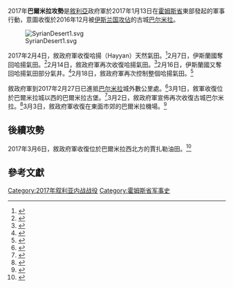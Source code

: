 {{Infobox military conflict
| conflict = 2017年巴爾米拉攻勢
| width    =
| partof= [[叙利亚内战|叙利亚内战]]和[[俄羅斯在敘利亞內戰的軍事介入|俄羅斯在敘利亞內戰的軍事介入]]
| image=[[File:Palmyra_03.jpg|250px]]
| caption=巴尔米拉古城废墟
| date= 2017年1月13日<ref name=Mashrifi>{{cite web|url=http://aranews.net/2017/01/isis-security-chief-killed-syrian-army-attack-near-homs/|title=ISIS security chief killed in Syrian army attack near Homs|publisher=ARA News|date=12 January 2016|accessdate=14 January 2016|deadurl=yes|archiveurl=https://web.archive.org/web/20170113153431/http://aranews.net/2017/01/isis-security-chief-killed-syrian-army-attack-near-homs/|archivedate=2017年1月13日|df=}}</ref><ref>{{Cite web |url=http://www.syriahr.com/en/?p=61515 |title=With a cover of intense air and land strikes… the regime forces advance to a distance of 10 kilometers of Palmyra city 42 days after the start of their counter military operation |accessdate=2017-03-01 |archive-date=2017-02-25 |archive-url=https://web.archive.org/web/20170225055024/http://www.syriahr.com/en/?p=61515 |dead-url=no }}</ref>－2017年3月3日<br/>（1個月又18天）
| place= 敘利亞[[霍姆斯省|霍姆斯省]]東部
| territory=
| result= 叙政府军及其盟军获胜，收復巴尔米拉<ref name="announces">{{cite web|url=http://ca.reuters.com/article/topNews/idCAKBN1691GI|title=Syrian army announces recapture of Palmyra from Islamic State|publisher=|accessdate=2017-03-04|archive-date=2019-05-02|archive-url=https://web.archive.org/web/20190502004654/https://ca.reuters.com/article/topNews/idCAKBN1691GI|dead-url=no}}</ref><ref>{{cite web|url=http://www.independent.co.uk/news/world/middle-east/isis-palmyra-syria-driven-out-second-time-islamic-state-ancient-roman-ruins-assad-executions-a7607351.html|title=Isis driven out of ancient Syrian city of Palmyra for second time|first=Lizzie|last=Dearden|date=2017-03-02|publisher=The Independent|accessdate=2017-03-04|archive-date=2019-04-29|archive-url=https://web.archive.org/web/20190429183429/https://www.independent.co.uk/news/world/middle-east/isis-palmyra-syria-driven-out-second-time-islamic-state-ancient-roman-ruins-assad-executions-a7607351.html|dead-url=no}}</ref>
| combatant1={{flagicon|Syria}} '''[[敘利亞|敘利亞]]政府'''<br/>
{{flag|Russia}}<br/>親政府民兵：<br/>{{flagicon image|InfoboxHez.PNG}} [[真主党|真主党]]<ref name="amid">{{cite web|url=https://www.almasdarnews.com/article/islamic-state-retreats-palmyra-amid-blitz-syrian-army-offensive/|title=Islamic State retreats from Palmyra amid stunning Syrian Army offensive|first=Chris|last=Tomson|date=2017-03-02|publisher=al-Masdar News|accessdate=2017-03-02|archive-date=2017-03-02|archive-url=https://web.archive.org/web/20170302030057/https://www.almasdarnews.com/article/islamic-state-retreats-palmyra-amid-blitz-syrian-army-offensive/|dead-url=no}}</ref>
| combatant2={{flagicon|ISIS}} '''[[伊斯兰国|伊斯兰国]]'''
| commander1=
| commander2=
| units1=
| units2=
| strength1= 4,000人以上
| strength2= 4,000－5,000人
| casualties1={{flagicon|Syria}} 115人死（據[[敘利亞人權觀察|SOHR]]）<ref name="400 killed">{{Cite web |url=http://www.syriahr.com/en/?p=62142 |title=-{Palmyra city restore operation kills more than 400 persons in about 50 days, leaves gas and oilfields in the grip of the “Islamic State” organization}- |accessdate=2017-03-05 |archive-date=2017-10-11 |archive-url=https://web.archive.org/web/20171011161139/http://www.syriahr.com/en/?p=62142 |dead-url=no }}</ref><br/>{{flagicon|Russia}} 5人死（官方公佈）；<ref name="TASS 4 servicemen">{{cite news|url=http://tass.com/world/931888|title=Four Russian servicemen killed in car blast in Syria|agency=TASS|date=2017-02-20|accessdate=2017-02-21|archive-date=2019-02-03|archive-url=https://web.archive.org/web/20190203003806/http://tass.com/world/931888|dead-url=no}}</ref><ref>{{Cite web |url=https://www.almasdarnews.com/article/russian-soldier-killed-palmyra-offensive-kremlin/ |title=Russian soldier killed during Palmyra offensive: Kremlin |accessdate=2017-03-09 |archive-date=2017-05-16 |archive-url=https://web.archive.org/web/20170516015610/https://www.almasdarnews.com/article/russian-soldier-killed-palmyra-offensive-kremlin/ |dead-url=no }}</ref>至少10人死（包括私人承包商員工）<ref name="underplayed">{{Cite web |url=http://af.reuters.com/article/worldNews/idAFKBN16T0S2 |title=Russia underplayed losses in recapture of Syria's Palmyra |accessdate=2017-06-25 |archive-date=2017-10-10 |archive-url=https://web.archive.org/web/20171010003635/https://af.reuters.com/article/worldNews/idAFKBN16T0S2 |dead-url=no }}</ref>
| casualties2=至少283人死（據SOHR）<ref name="400 killed"/><br/>至少1,000人死傷（俄方宣稱）<ref name=details>{{cite news|url=http://tass.com/world/933842|title=Russia's General Staff reveals details of Palmyra operation|agency=TASS|date=2017-03-03|accessdate=2017-03-03|archive-date=2017-03-04|archive-url=https://web.archive.org/web/20170304041543/http://tass.com/world/933842|dead-url=no}}</ref><ref name="1,000 killed">{{cite web|url=https://www.almasdarnews.com/article/1000-isis-terrorists-killed-palmyras-liberation-russian-dm/|title=More than 1,000 ISIS terrorists killed during Palmyra's liberation: Russian DM|first=Leith|last=Fadel|date=2017-03-03|publisher=|accessdate=2017-03-04|archive-date=2017-10-19|archive-url=https://web.archive.org/web/20171019001623/https://www.almasdarnews.com/article/1000-isis-terrorists-killed-palmyras-liberation-russian-dm/|dead-url=no}}</ref><ref>{{cite web|url=http://edition.cnn.com/2017/03/03/middleeast/syria-palmyra-russia-isis/index.html|title=Russia: 1,000 ISIS casualties as Syrian troops retake Palmyra|date=2017-03-04|publisher=CNN|accessdate=2017-03-05|archive-date=2019-01-25|archive-url=https://web.archive.org/web/20190125181452/https://edition.cnn.com/2017/03/03/middleeast/syria-palmyra-russia-isis/index.html|dead-url=no}}</ref>
| campaignbox =
}}
2017年'''巴爾米拉攻勢'''是[[敘利亞|敘利亞]]政府軍於2017年1月13日在[[霍姆斯省|霍姆斯省]]東部發起的軍事行動，意圖收復於2016年12月被[[伊斯兰国|伊斯兰国]][[巴爾米拉之戰_(2016年12月)|攻佔]]的古城[[巴尔米拉|巴尔米拉]]。

[[File:SyrianDesert1.svg|thumb]]

2017年2月4日，敘政府軍收復哈揚（Hayyan）天然氣田。<ref>{{cite web|url=https://www.almasdarnews.com/article/syrian-army-liberates-hayyan-gas-fields-west-palmyra/|title=Syrian Army liberates Hayyan Gas Fields in west Palmyra|first=Leith|last=Fadel|date=2017-02-04|publisher=Al-Masdar News|accessdate=2017-06-25|archive-date=2017-05-20|archive-url=https://web.archive.org/web/20170520222103/https://www.almasdarnews.com/article/syrian-army-liberates-hayyan-gas-fields-west-palmyra/|dead-url=no}}</ref>2月7日，伊斯蘭國奪回哈揚氣田。<ref>{{cite web|url=https://www.almasdarnews.com/article/isis-retakes-hayyan-gas-fields-new-bid-expand-west-palmyra/|title=ISIS retakes Hayyan Gas Fields in new bid to expand west of Palmyra|date=2017-02-07|publisher=Al-Masdar News|accessdate=2017-06-25|archive-date=2017-05-17|archive-url=https://web.archive.org/web/20170517125919/https://www.almasdarnews.com/article/isis-retakes-hayyan-gas-fields-new-bid-expand-west-palmyra/|dead-url=no}}</ref>2月14日，敘政府軍再次收復哈揚氣田。<ref>{{Cite news |url=http://news.xinhuanet.com/2017-02/15/c_1120469887.htm |title=叙利亚政府军收复一座重要天然气田 |publisher=新華網 |date=2017-02-15 |accessdate=2017-06-25 |archive-date=2017-07-11 |archive-url=https://web.archive.org/web/20170711212544/http://news.xinhuanet.com/2017-02/15/c_1120469887.htm |dead-url=no }}</ref>2月16日，伊斯蘭國又奪回哈揚氣田部分氣井。<ref>{{cite news|url=https://www.almasdarnews.com/article/syrian-army-enters-jihar-gas-fields-fierce-battle-isis-west-palmyra/|title=Syrian Army enters Jihar Gas Fields after fierce battle with ISIS in west Palmyra|last=Fadel|first=Leith|date=2017-02-16|work=AMN - Al-Masdar News|accessdate=2017-02-16|language=en|archive-date=2020-09-25|archive-url=https://web.archive.org/web/20200925054129/https://www.almasdarnews.com/article/syrian-army-enters-jihar-gas-fields-fierce-battle-isis-west-palmyra/|dead-url=no}}</ref>2月18日，敘政府軍再次控制整個哈揚氣田。<ref>{{cite news|url=https://www.almasdarnews.com/article/syrian-army-advances-within-15km-palmyra-liberating-new-area/|title=Syrian Army advances within 15km of Palmyra after liberating new area|last=Fadel|first=Leith|work=Al-Masdar News|date=2017-02-18|accessdate=2017-02-20|archive-date=2019-02-04|archive-url=https://web.archive.org/web/20190204063641/https://www.almasdarnews.com/article/syrian-army-advances-within-15km-palmyra-liberating-new-area/|dead-url=no}}</ref>

敘政府軍到2017年2月27日已進抵[[巴尔米拉|巴尔米拉]]城外數公里處。<ref name=xh20170228>{{Cite news |url=http://news.xinhuanet.com/world/2017-02/28/c_1120539617.htm |title=叙利亚政府军逼近古城巴尔米拉 |publisher=新華網 |date=2017-02-28 |accessdate=2017-03-01 |archive-date=2017-03-02 |archive-url=https://web.archive.org/web/20170302131752/http://news.xinhuanet.com/world/2017-02/28/c_1120539617.htm |dead-url=no }}</ref>3月1日，敘軍收復位於巴爾米拉城以西的巴爾米拉古堡。<ref>{{Cite news |url=http://news.xinhuanet.com/2017-03/02/c_1120553230.htm |title=叙利亚政府军收复巴尔米拉古堡 |publisher=新華網 |date=2017-03-02 |accessdate=2017-03-02 |archive-date=2017-03-02 |archive-url=https://web.archive.org/web/20170302113528/http://news.xinhuanet.com/2017-03/02/c_1120553230.htm |dead-url=no }}</ref>3月2日，敘政府軍宣佈再次收復古城巴尔米拉。<ref>{{Cite news |url=http://ca.reuters.com/article/topNews/idCAKBN1691GI |title=Syrian army announces recapture of Palmyra from Islamic State |publisher=Reuters |date=2017-03-02 |accessdate=2017-03-04 |archive-date=2019-05-02 |archive-url=https://web.archive.org/web/20190502004654/https://ca.reuters.com/article/topNews/idCAKBN1691GI |dead-url=no }}</ref>3月3日，敘政府軍收復在東面市郊的巴爾米拉機場。<ref>{{Cite news |url=https://sputniknews.com/middleeast/201703031051232663-syrian-army-daesh-pamyra-airport/ |title=Get Out! Syrian Army Erases Daesh From Palmyra Airport |publisher=Sputnik |date=2017-03-03 |accessdate=2017-03-05 |archive-date=2019-05-07 |archive-url=https://web.archive.org/web/20190507022757/https://sputniknews.com/middleeast/201703031051232663-syrian-army-daesh-pamyra-airport/ |dead-url=no }}</ref>

==後續攻勢==
2017年3月6日，敘政府軍收復位於巴爾米拉西北方的賈扎勒油田。<ref>{{Cite news |url=http://news.xinhuanet.com/world/2017-03/07/c_129502808.htm |title=叙利亚政府军收复一重要油田 |publisher=新華網 |date=2017-03-07 |accessdate=2017-03-09 |archive-date=2017-09-15 |archive-url=https://web.archive.org/web/20170915200716/http://news.xinhuanet.com/world/2017-03/07/c_129502808.htm |dead-url=no }}</ref>

==參考文獻==
{{Reflist}}

[[Category:2017年叙利亚内战战役|Category:2017年叙利亚内战战役]]
[[Category:霍姆斯省军事史|Category:霍姆斯省军事史]]